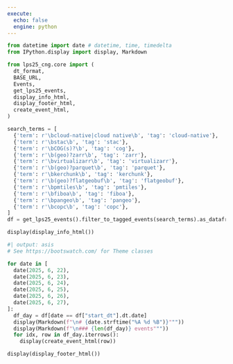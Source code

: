 ```yaml
---
execute:
  echo: false
  engine: python
---
```


```python
from datetime import date # datetime, time, timedelta
from IPython.display import display, Markdown

from lps25_cng.core import (
  dt_format,
  BASE_URL,
  Events,
  get_lps25_events,
  display_info_html,
  display_footer_html,
  create_event_html,
)
```


```python
search_terms = [
  {'term': r'\bcloud-native|cloud native\b', 'tag': 'cloud-native'},
  {'term': r'\bstac\b', 'tag': 'stac'},
  {'term': r'\bCOG(s)?\b', 'tag': 'cog'},
  {'term': r'\b(geo)?zarr\b', 'tag': 'zarr'},
  {'term': r'\bvirtualizarr\b', 'tag': 'virtualizarr'},
  {'term': r'\b(geo)?parquet\b', 'tag': 'parquet'},
  {'term': r'\bkerchunk\b', 'tag': 'kerchunk'},
  {'term': r'\b(geo)?flatgeobuf\b', 'tag': 'flatgeobuf'},
  {'term': r'\bpmtiles\b', 'tag': 'pmtiles'},
  {'term': r'\bfiboa\b', 'tag': 'fiboa'},
  {'term': r'\bpangeo\b', 'tag': 'pangeo'},
  {'term': r'\bcopc\b', 'tag': 'copc'},
]
df = get_lps25_events().filter_to_tagged_events(search_terms).as_dataframe()
```

```python
display(display_info_html())
```

```python
#| output: asis
# See https://bootswatch.com/ for Theme classes

for date in [
  date(2025, 6, 22),
  date(2025, 6, 23),
  date(2025, 6, 24),
  date(2025, 6, 25),
  date(2025, 6, 26),
  date(2025, 6, 27),
]:
  df_day = df[date == df["start_dt"].dt.date]
  display(Markdown(f"\n# {date.strftime("%A %d %B")}"""))
  display(Markdown(f"\n### {len(df_day)} events"""))
  for idx, row in df_day.iterrows():
    display(create_event_html(row))
```


```python
display(display_footer_html())
```